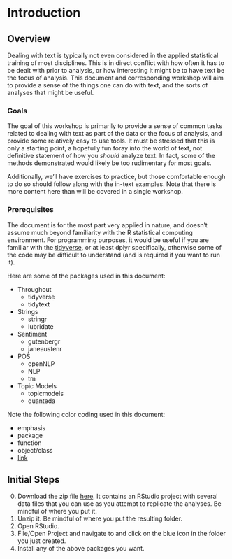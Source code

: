 # Introduction


## Overview

Dealing with text is typically not even considered in the applied statistical training of most disciplines.  This is in direct conflict with how often it has to be dealt with prior to analysis, or how interesting it might be to have text be the focus of analysis.  This document and corresponding workshop will aim to provide a sense of the things one can do with text, and the sorts of analyses that might be useful.  

### Goals

The goal of this workshop is primarily to provide a sense of common tasks related to dealing with text as part of the data or the focus of analysis, and provide some relatively easy to use tools.  It must be stressed that this is only a starting point, a hopefully fun foray into the world of text, not definitive statement of how you *should* analyze text.  In fact, some of the methods demonstrated would likely be too rudimentary for most goals.

Additionally, we'll have exercises to practice, but those comfortable enough to do so should follow along with the in-text examples.  Note that there is more content here than will be covered in a single workshop.


### Prerequisites

The document is for the most part very applied in nature, and doesn't assume much beyond familiarity with the R statistical computing environment.  For programming purposes, it would be useful if you are familiar with the [tidyverse](https://www.tidyverse.org/), or at least <span class="pack">dplyr</span> specifically, otherwise some of the code may be difficult to understand (and is required if you want to run it).

Here are some of the packages used in this document:

- Throughout
    - <span class="pack">tidyverse</span>
    - <span class="pack">tidytext</span>

- Strings
    - <span class="pack">stringr</span>
    - <span class="pack">lubridate</span>
    
- Sentiment 
    - <span class="pack">gutenbergr</span>
    - <span class="pack">janeaustenr</span>
- POS
    - <span class="pack">openNLP</span>
    - <span class="pack">NLP</span>
    - <span class="pack">tm</span>
    
- Topic Models
    - <span class="pack">topicmodels</span>
    - <span class="pack">quanteda</span>
       

Note the following color coding used in this document:

- <span class="emph">emphasis</span>
- <span class="pack">package</span>
- <span class="func">function</span>
- <span class="objclass">object/class</span>
- [link]()


## Initial Steps

0. Download the zip file [here](https://github.com/m-clark/text-analysis-with-R/raw/master/workshop_project.zip). It contains an RStudio project with several data files that you can use as you attempt to replicate the analyses. Be mindful of where you put it.
1. Unzip it. Be mindful of where you put the resulting folder.
2. Open RStudio.
3. File/Open Project and navigate to and click on the blue icon in the folder you just created.
4. Install any of the above packages you want.

